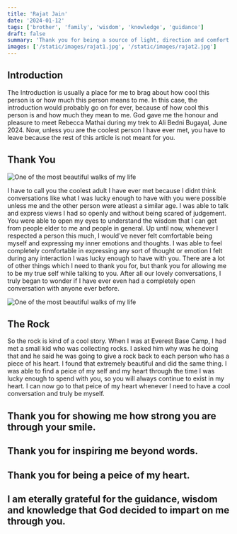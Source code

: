 ```yaml
---
title: 'Rajat Jain'
date: '2024-01-12'
tags: ['brother', 'family', 'wisdom', 'knowledge', 'guidance']
draft: false
summary: 'Thank you for being a source of light, direction and comfort in my life.'
images: ['/static/images/rajat1.jpg', '/static/images/rajat2.jpg']
---
```


## Introduction

The Introduction is usually a place for me to brag about how cool this person is or how much this person means to me. In this case, the introduction would probably go on for ever, because of how cool this person is and how much they mean to me. God gave me the honour and pleasure to meet Rebecca Mathai during my trek to Ali Bedni Bugayal, June 2024. Now, unless you are the coolest person I have ever met, you have to leave because the rest of this article is not meant for you.

## Thank You

![One of the most beautiful walks of my life](/static/images/rajat2.jpg)

I have to call you the coolest adult I have ever met because I didnt think conversations like what I was lucky enough to have with you were
possible unless me and the other person were atleast a similar age. I was able to talk and express views I had so openly and without being
scared of judgement. You were able to open my eyes to understand the wisdom that I can get from people elder to me and people in general.
Up until now, whenever I respected a person this much, I would've never felt comfortable being myself and expressing my inner emotions and
thoughts. I was able to feel completely comfortable in expressing any sort of thought or emotion I felt during any interaction I was lucky
enough to have with you. There are a lot of other things which I need to thank you for, but thank you for allowing me to be my true self
while talking to you. After all our lovely conversations, I truly began to wonder if I have ever even had a completely open conversation with anyone
ever before.

![One of the most beautiful walks of my life](/static/images/rajat1.jpg)

## The Rock

So the rock is kind of a cool story. When I was at Everest Base Camp, I had met a small kid who was collecting rocks. I asked him why was he doing that and he said he was going to give a rock back
to each person who has a piece of his heart. I found that extremely beautiful and did the same thing. I was able to find a peice of my self and my heart through the time I was lucky enough to spend
with you, so you will always continue to exist in my heart. I can now go to that peice of my heart whenever I need to have a cool conversation and truly be myself.

## Thank you for showing me how strong you are through your smile.

## Thank you for inspiring me beyond words.

## Thank you for being a peice of my heart.

## I am eterally grateful for the guidance, wisdom and knowledge that God decided to impart on me through you.
